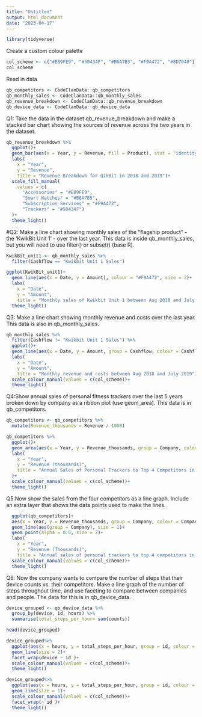 ```yaml
---
title: "Untitled"
output: html_document
date: "2023-04-17"
---
```


```r
library(tidyverse)
```

Create a custom colour palette

```r
col_scheme <- c("#E89FE9", "#50434F", "#B6A7B5", "#F9A472", "#BD7040")
col_scheme
```



Read in data
```r
qb_competitors <- CodeClanData::qb_competitors
qb_monthly_sales <- CodeClanData::qb_monthly_sales
qb_revenue_breakdown <- CodeClanData::qb_revenue_breakdown
qb_device_data <- CodeClanData::qb_device_data
```

Q1: Take the data in the dataset qb_revenue_breakdown and make a stacked bar chart showing the sources of revenue across the two years in the dataset.

```r
qb_revenue_breakdown %>% 
  ggplot()+
  geom_bar(aes(x = Year, y = Revenue, fill = Product), stat = "identity")+
  labs(
    x = "Year",
    y = "Revenue",
    title = "Revenue Breakdown for QikBit in 2018 and 2019")+
  scale_fill_manual(
    values = c(
      "Accessories" = "#E89FE9",
      "Smart Watches" = "#B6A7B5",
      "Subscription Services" = "#F9A472",
      "Trackers" = "#50434F")
  )+
  theme_light()

```

#Q2: Make a line chart showing monthly sales of the “flagship product” - the ‘KwikBit Unit 1’ - over the last year. This data is inside qb_monthly_sales, but you will need to use filter() or subset() (base R).


```r
KwikBit_unit1 <- qb_monthly_sales %>% 
  filter(Cashflow == "Kwikbit Unit 1 Sales") 
```


```r
ggplot(KwikBit_unit1)+
  geom_line(aes(x = Date, y = Amount), colour = "#F9A472", size = 2)+
  labs(
    x = "Date",
    y = "Amount",
    title = "Monthly sales of Kwikbit Unit 1 between Aug 2018 and July 2019")+
  theme_light()
```


Q3: Make a line chart showing monthly revenue and costs over the last year. This data is also in qb_monthly_sales.


```r
qb_monthly_sales %>% 
  filter(Cashflow != "Kwikbit Unit 1 Sales") %>% 
  ggplot()+
  geom_line(aes(x = Date, y = Amount, group = Cashflow, colour = Cashflow), size = 1)+
  labs(
    x = "Date",
    y = "Amount",
    title = "Monthly revenue and costs between Aug 2018 and July 2019")+
  scale_colour_manual(values = c(col_scheme))+
  theme_light()
```

Q4:Show annual sales of personal fitness trackers over the last 5 years broken down by company as a ribbon plot (use geom_area). This data is in qb_competitors.

```r
qb_competitors <- qb_competitors %>% 
  mutate(Revenue_thousands = Revenue / 1000)
```


```r
qb_competitors %>% 
  ggplot()+
  geom_area(aes(x = Year, y = Revenue_thousands, group = Company, colour = Company), size = 1, alpha = 0.2)+
  labs(
    x = "Year",
    y = "Revenue (thousands)",
    title = "Annual Sales of Personal Trackers to Top 4 Competitors in 2015 - 2019"
  )+
  scale_colour_manual(values = c(col_scheme))+
  theme_light()
```
Q5:Now show the sales from the four competitors as a line graph. Include an extra layer that shows the data points used to make the lines.

```r
  ggplot(qb_competitors)+
  aes(x = Year, y = Revenue_thousands, group = Company, colour = Company)+
  geom_line(aes(group = Company), size = 1)+
  geom_point(alpha = 0.5, size = 2)+
  labs(
    x = "Year",
    y = "Revenue (Thousands)",
    title = "Annual sales of personal trackers to top 4 competitors in 2015 - 2019")+
  scale_colour_manual(values = c(col_scheme))+
  theme_light()
```


Q6: Now the company wants to compare the number of steps that their device counts vs. their competitors. Make a line graph of the number of steps throughout time, and use faceting to compare between companies and people. The data for this is in qb_device_data.


```r
device_grouped <- qb_device_data %>% 
  group_by(device, id, hours) %>% 
  summarise(total_steps_per_hour= sum(counts))

head(device_grouped)
```


```r
device_grouped%>% 
  ggplot(aes(x = hours, y = total_steps_per_hour, group = id, colour = device))+
  geom_line(size = 2)+
  facet_wrap(device ~ id )+
  scale_colour_manual(values = c(col_scheme))+
  theme_light()
```


```r
device_grouped%>% 
  ggplot(aes(x = hours, y = total_steps_per_hour, group = id, colour = device))+
  geom_line(size = 1)+
  scale_colour_manual(values = c(col_scheme))+
  facet_wrap(~ id )+
  theme_light()
```


























